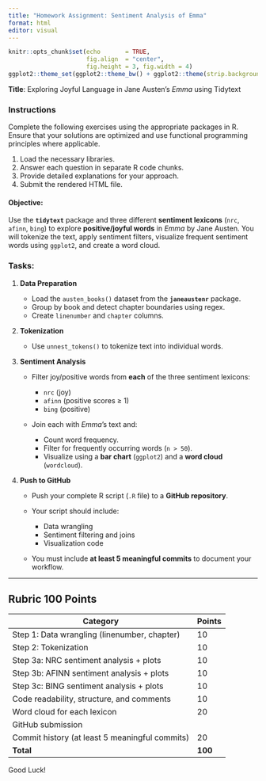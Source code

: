 ```yaml
---
title: "Homework Assignment: Sentiment Analysis of Emma"
format: html
editor: visual
---
```


```r
knitr::opts_chunk$set(echo       = TRUE, 
                      fig.align  = "center",
                      fig.height = 3, fig.width = 4)
ggplot2::theme_set(ggplot2::theme_bw() + ggplot2::theme(strip.background = ggplot2::element_rect(fill = "white")))
```

**Title**: Exploring Joyful Language in Jane Austen’s *Emma* using Tidytext


### **Instructions**


Complete the following exercises using the appropriate packages in R. Ensure that your solutions are optimized and use functional programming principles where applicable.

1.  Load the necessary libraries.
2.  Answer each question in separate R code chunks.
3.  Provide detailed explanations for your approach.
4.  Submit the rendered HTML file.








####  **Objective**:

Use the **`tidytext`** package and three different **sentiment lexicons** (`nrc`, `afinn`, `bing`) to explore **positive/joyful words** in *Emma* by Jane Austen. You will tokenize the text, apply sentiment filters, visualize frequent sentiment words using `ggplot2`, and create a word cloud.


### **Tasks**:

1. **Data Preparation** 

   * Load the `austen_books()` dataset from the **`janeaustenr`** package.
   * Group by book and detect chapter boundaries using regex.
   * Create `linenumber` and `chapter` columns.

2. **Tokenization** 

   * Use `unnest_tokens()` to tokenize text into individual words.
   

3. **Sentiment Analysis** 

   * Filter joy/positive words from **each** of the three sentiment lexicons:

     * `nrc` (joy)
     * `afinn` (positive scores ≥ 1)
     * `bing` (positive)
   * Join each with *Emma*'s text and:

     * Count word frequency.
     * Filter for frequently occurring words (`n > 50`).
     * Visualize using a **bar chart** (`ggplot2`) and a **word cloud** (`wordcloud`).

4. **Push to GitHub** 

   * Push your complete R script (`.R` file) to a **GitHub repository**.
   * Your script should include:

     * Data wrangling
     * Sentiment filtering and joins
     * Visualization code
   * You must include **at least 5 meaningful commits** to document your workflow.

---
## **Rubric 100 Points**

| Category                                       | Points |
| ---------------------------------------------- | ------ |
| Step 1: Data wrangling (linenumber, chapter)   | 10      |
| Step 2: Tokenization                           | 10      |
| Step 3a: NRC sentiment analysis + plots        | 10      |
| Step 3b: AFINN sentiment analysis + plots      | 10     |
| Step 3c: BING sentiment analysis + plots       | 10      |
| Code readability, structure, and comments      | 10      |
| Word cloud for each lexicon                    | 20      |
| GitHub submission                              |         |
| Commit history (at least 5 meaningful commits) | 20     |
| **Total**                                      | **100** |




Good Luck!

